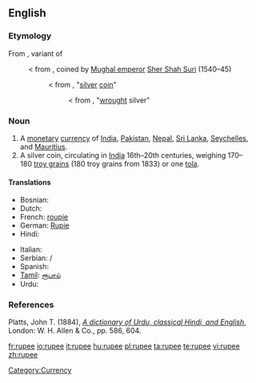 ==English==
{{wikipedia}}
===Etymology===
From {{etyl|hi}} {{term|रुपीया|tr=rupīyā|lang=hi|sc=Deva}}, variant of {{term|रुपया|lang=hi|tr=rupayā|sc=Deva}}
:< from {{etyl|ur}} {{term|رپيا|lang=ur|sc=ur-Arab|tr=rupayā}}, coined by [[w:Mughal Empire|Mughal emperor]] [[w:Sher Shah Suri|Sher Shah Suri]] (1540–45)
::< from {{etyl|sa}} {{term|रूप्यकं|lang=sa|sc=Deva|tr=rūpyakam}}, "[[silver]] [[coin]]"
:::< from {{etyl|sa}} {{term|रूप्य|lang=sa|sc=Deva|tr=rūpya}}, "[[wrought]] silver"

===Noun===
{{en-noun}}

# A [[monetary]] [[currency]] of [[India]], [[Pakistan]], [[Nepal]], [[Sri Lanka]], [[Seychelles]], and [[Mauritius]].
# A silver coin, circulating in [[India]] 16th–20th centuries, weighing 170–180&nbsp;[[troy grain]]s (180&nbsp;troy grains from 1833) or one [[tola]].

====Translations====
{{trans-top|monetary currency}}
* Bosnian: {{t-|bs|rupija|f}}
* Dutch: {{t|nl|roepie|m}}
* French: [[roupie]] {{f}}
* German: [[Rupie]] {{f}}
* Hindi: {{t|hi|रूपया|sc=Deva|tr=rūpayā}}
{{trans-mid}}
* Italian: {{t-|it|rupia|f}}
* Serbian: {{t-|sr|рупија|sc=Cyrl}}/{{t-|sr|rupija|f}}
* Spanish: {{t|es|rupia|f}}
* [[Tamil]]: [[ரூபாய்]]
* Urdu: {{ur-Arab|[[روپیہ]]}}
{{trans-bottom}}

===References===
Platts, John T. (1884), ''[http://dsal.uchicago.edu/cgi-bin/philologic/contextualize.pl?p.4.platts.1549194 A dictionary of Urdu, classical Hindi, and English]'', London: W. H. Allen & Co., pp. 586, 604.

[[Category:Currency]]

[[fr:rupee]]
[[io:rupee]]
[[it:rupee]]
[[hu:rupee]]
[[pl:rupee]]
[[ta:rupee]]
[[te:rupee]]
[[vi:rupee]]
[[zh:rupee]]